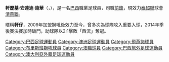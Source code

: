 {{NoteTA
|G1=足球
|G2=荷蘭足球聯賽
|G3=南美球會
}}
{{Infobox football biography
| name           = Henrique
| image          = Henrique Silva.jpg
| image_size     = 
| caption        = Henrique training with {{ALeague QR}} in 2009
| fullname       = Henrique De Andrade Silva
| nickmane       = Ricky, Slippery Fish
| birth_date     = {{birth date and age|1985|5|9|df=y}}
| birth_place    = [[Sao_Paulo,_Brazil|Sao Paulo, Brazil]]
| height         = {{height|m=1.65|precision=0}}
| position       = [[前鋒|前鋒]]
| currentclub    = [[清萊聯|清萊聯]]
| clubnumber     = 10
| youthyears1    = 1999–2003 |youthclubs1 = [[阿美利加明尼路|阿美利加明尼路]]
| years1         = 2003–2004 |clubs1 = [[飛燕諾|飛燕諾]]          |caps1 = 0 |goals1 = 0
| years2         = 2004–2009 |clubs2 = [[阿美利加明尼路|阿美利加明尼路]]          |caps2 = 36 |goals2 = 10
| years3         = 2007      |clubs3 = → [[Guarani_Futebol_Clube|Guarani]] (loan)          |caps3 = 11  |goals3 = 4
| years4         = 2007      |clubs4 = → [[Uberaba_Sport_Club|Uberaba]] (loan)          |caps4 = 8  |goals4 = 2
| years5         = 2008      |clubs5 = → [[Formiga|Formiga]] (loan)     |caps5 = 18  |goals5 = 6
| years6         = 2009      |clubs6 = → {{ALeague BR}} (loan)  |caps6 = 2   |goals6 = 0
| years7         = 2009–2016 |clubs7 = {{ALeague BR}}                              |caps7  = 136 |goals7  = 39
| years8         = 2016      |clubs8 = [[Negeri_Sembilan_FA|Negeri Sembilan]]      |caps8  = 11  |goals8  = 1
| years9         = 2016–2017 |clubs9 = {{ALeague AU}}      |caps9  = 13  |goals9  = 3 
| years10        = 2017–     |clubs10 = [[清萊聯|清萊聯]] |caps10 = 6   |goals10 = 1
| pcupdate       = 25 March 2017
}}

'''軒歷基·安達迪·施華'''（{{lang-en|Henrique De Andrade Silva}}，{{bd|1985年|5月9日}}），是一名[[巴西|巴西]]職業足球員，司職[[前鋒|前鋒]]，現效力[[泰超聯|泰超聯]]球會[[清萊聯|清萊聯]]。

暱稱'''軒仔'''，2009年加盟獅吼後效力至今，曾多次為球隊攻入重要入球，2014年季後賽決賽加時破門，助球隊以2:1擊敗「西流」奪冠。

{{DEFAULTSORT:Silva, Henrique De Andrade}}
[[Category:巴西足球運動員|Category:巴西足球運動員]]
[[Category:澳洲足球運動員|Category:澳洲足球運動員]]
[[Category:飛燕諾球員|Category:飛燕諾球員]]
[[Category:布里斯班獅吼球員|Category:布里斯班獅吼球員]]
[[Category:澳職球員|Category:澳職球員]]
[[Category:巴西旅外足球運動員|Category:巴西旅外足球運動員]]
[[Category:澳大利亞外籍足球運動員|Category:澳大利亞外籍足球運動員]]

{{fbr-stub}}